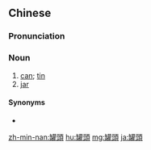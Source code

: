 {{also|罐头}}
==Chinese==
{{zh-forms|s=罐头}}

===Pronunciation===
{{zh-pron
|m=guàntóu,tl=y
|c=gun3 tau4-2
|h=pfs=kon-thèu
|mn=koàn-thâu
|cat=n
}}

===Noun===
{{zh-noun}}

# [[can]]; [[tin]] {{zh-mw|個|聽}}
# [[jar]] {{zh-mw|個}}

====Synonyms====
* {{zh-l|罐子}}

{{zh-cat|Elementary}}

[[zh-min-nan:罐頭]]
[[hu:罐頭]]
[[mg:罐頭]]
[[ja:罐頭]]